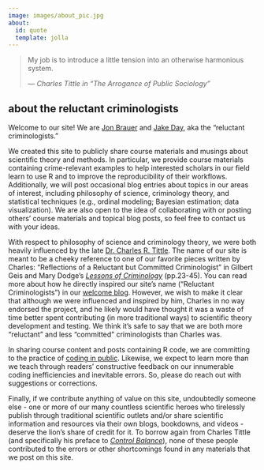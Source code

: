 ```yaml
---
image: images/about_pic.jpg
about:
  id: quote
  template: jolla
---
```


:::{#quote align=center}
> My job is to introduce a little tension into an otherwise harmonious system.
>
> --- *Charles Tittle in "The Arrogance of Public Sociology"*

:::

:::{align=left}
## about the reluctant criminologists
:::

Welcome to our site! We are [Jon Brauer](https://www.jonbrauer.com) and [Jake Day](https://www.jacobcday.com/), aka the "reluctant criminologists." 

We created this site to publicly share course materials and musings about scientific theory and methods. In particular, we provide course materials containing crime-relevant examples to help interested scholars in our field learn to use R and to improve the reproducibility of their workflows. Additionally, we will post occasional blog entries about topics in our areas of interest, including philosophy of science, criminology theory, and statistical techniques (e.g., ordinal modeling; Bayesian estimation; data visualization). We are also open to the idea of collaborating with or posting others' course materials and topical blog posts, so feel free to contact us with your ideas.

With respect to philosophy of science and criminology theory, we were both heavily influenced by the late [Dr. Charles R. Tittle](https://soc.wsu.edu/socnews/remembering-charles-tittle-1938-2021/). The name of our site is meant to be a cheeky reference to one of our favorite pieces written by Charles: "Reflections of a Reluctant but Committed Criminologist" in Gilbert Geis and Mary Dodge's [*Lessons of Criminology*](https://www.taylorfrancis.com/books/edit/10.4324/9781315721507/lessons-criminology-gilbert-geis-mary-dodge) (pp.23-45). You can read more about how he directly inspired our site's name ("Reluctant Criminologists") in our [welcome blog](blog-posts/[1]/welcome-blog.html). However, we wish to make it clear that although we were influenced and inspired by him, Charles in no way endorsed the project, and he likely would have thought it was a waste of time better spent contributing (in more traditional ways) to scientific theory development and testing. We think it’s safe to say that we are both more “reluctant” and less “committed” criminologists than Charles was.

In sharing course content and posts containing R code, we are committing to the practice of [coding in public](https://twitter.com/SolomonKurz/status/1487921572509851649). Likewise, we expect to learn more than we teach through readers' constructive feedback on our innumerable coding inefficiencies and inevitable errors. So, please do reach out with suggestions or corrections. 

Finally, if we contribute anything of value on this site, undoubtedly someone else -  one or more of our many countless scientific heroes who tirelessly publish through traditional scientific outlets and/or share scientific information and resources via their own blogs, bookdowns, and videos - deserve the lion's share of credit for it. To borrow again from Charles Tittle (and specifically his preface to [*Control Balance*](https://www.routledge.com/Control-Balance-Toward-A-General-Theory-Of-Deviance/Tittle/p/book/9780813326320)), none of these people contributed to the errors or other shortcomings found in any materials that we post on this site. 
